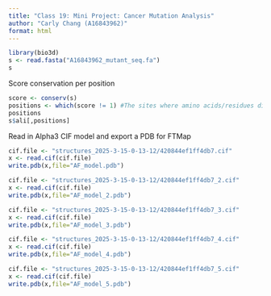 ```yaml
---
title: "Class 19: Mini Project: Cancer Mutation Analysis"
author: "Carly Chang (A16843962)"
format: html
---
```


```r
library(bio3d)
s <- read.fasta("A16843962_mutant_seq.fa")
s
```

Score conservation per position
```r
score <- conserv(s)
positions <- which(score != 1) #The sites where amino acids/residues differ (not 1) are the caner specific mutations
positions
s$ali[,positions]
```

Read in Alpha3 CIF model and export a PDB for FTMap

```r
cif.file <- "structures_2025-3-15-0-13-12/420844ef1ff4db7.cif"
x <- read.cif(cif.file)
write.pdb(x,file="AF_model.pdb")
```

```r
cif.file <- "structures_2025-3-15-0-13-12/420844ef1ff4db7_2.cif"
x <- read.cif(cif.file)
write.pdb(x,file="AF_model_2.pdb")
```

```r
cif.file <- "structures_2025-3-15-0-13-12/420844ef1ff4db7_3.cif"
x <- read.cif(cif.file)
write.pdb(x,file="AF_model_3.pdb")
```

```r
cif.file <- "structures_2025-3-15-0-13-12/420844ef1ff4db7_4.cif"
x <- read.cif(cif.file)
write.pdb(x,file="AF_model_4.pdb")
```

```r
cif.file <- "structures_2025-3-15-0-13-12/420844ef1ff4db7_5.cif"
x <- read.cif(cif.file)
write.pdb(x,file="AF_model_5.pdb")
```
